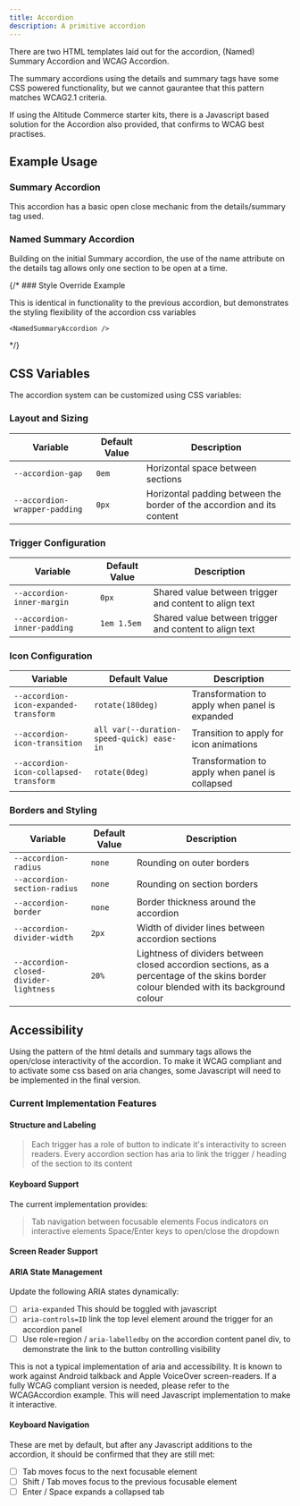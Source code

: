 ```yaml
---
title: Accordion
description: A primitive accordion
---
```





<Aside type="caution">

There are two HTML templates laid out for the accordion, (Named) Summary Accordion and WCAG Accordion. 

The summary accordions using the details and summary tags have some CSS powered functionality, but we cannot gaurantee that this pattern matches WCAG2.1 criteria.

If using the Altitude Commerce starter kits, there is a Javascript based solution for the Accordion also provided, that confirms to WCAG best practises.

</Aside>


## Example Usage

### Summary Accordion

This accordion has a basic open close mechanic from the details/summary tag used.

<ShowComponent filePath="./src/components/accordion/SummaryAccordion.html">
  <SummaryAccordion />
</ShowComponent>

### Named Summary Accordion

Building on the initial Summary accordion, the use of the name attribute on the details tag allows only one section to be open at a time.

<ShowComponent filePath="./src/components/accordion/NamedSummaryAccordion.html">
  <NamedSummaryAccordion />
</ShowComponent>
{/* 
### Style Override Example

This is identical in functionality to the previous accordion, but demonstrates the styling flexibility of the accordion css variables

<ShowComponent filePath="./src/components/accordion/NamedSummaryAccordion.html">
  <div
    style={{
      '--accordion-gap': '0.5em',
      '--accordion-divider-width': 'none',
      '--accordion-radius': 'var(--radius-sm)',
      '--accordion-section-radius': 'var(--radius-sm)',
      '--accordion-box-shadow': 'var(--shadow-md)',
    }}

>

    <NamedSummaryAccordion />

  </div>
</ShowComponent> */}

## CSS Variables

The accordion system can be customized using CSS variables:

### Layout and Sizing

| Variable                      | Default Value | Description                                                            |
| ----------------------------- | ------------- | ---------------------------------------------------------------------- |
| `--accordion-gap`             | `0em`         | Horizontal space between sections                                      |
| `--accordion-wrapper-padding` | `0px`         | Horizontal padding between the border of the accordion and its content |

### Trigger Configuration

| Variable                    | Default Value | Description                                            |
| --------------------------- | ------------- | ------------------------------------------------------ |
| `--accordion-inner-margin`  | `0px`         | Shared value between trigger and content to align text |
| `--accordion-inner-padding` | `1em 1.5em`   | Shared value between trigger and content to align text |

### Icon Configuration

| Variable                               | Default Value                             | Description                                     |
| -------------------------------------- | ----------------------------------------- | ----------------------------------------------- |
| `--accordion-icon-expanded-transform`  | `rotate(180deg)`                          | Transformation to apply when panel is expanded  |
| `--accordion-icon-transition`          | `all var(--duration-speed-quick) ease-in` | Transition to apply for icon animations         |
| `--accordion-icon-collapsed-transform` | `rotate(0deg)`                            | Transformation to apply when panel is collapsed |

### Borders and Styling

| Variable                               | Default Value | Description                                                                                                                            |
| -------------------------------------- | ------------- | -------------------------------------------------------------------------------------------------------------------------------------- |
| `--accordion-radius`                   | `none`        | Rounding on outer borders                                                                                                              |
| `--accordion-section-radius`           | `none`        | Rounding on section borders                                                                                                            |
| `--accordion-border`                   | `none`        | Border thickness around the accordion                                                                                                  |
| `--accordion-divider-width`            | `2px`         | Width of divider lines between accordion sections                                                                                      |
| `--accordion-closed-divider-lightness` | `20%`         | Lightness of dividers between closed accordion sections, as a percentage of the skins border colour blended with its background colour |

## Accessibility

Using the pattern of the html details and summary tags allows the open/close interactivity of the accordion. To make it WCAG compliant and to activate some css based on aria changes, some Javascript will need to be implemented in the final version.


### Current Implementation Features

#### Structure and Labeling

> Each trigger has a role of button to indicate it's interactivity to screen readers.
> Every accordion section has aria to link the trigger / heading of the section to its content

#### Keyboard Support

The current implementation provides:

> Tab navigation between focusable elements
> Focus indicators on interactive elements
> Space/Enter keys to open/close the dropdown

#### Screen Reader Support

#### ARIA State Management

Update the following ARIA states dynamically:

- [ ] `aria-expanded` This should be toggled with javascript
- [ ] `aria-controls=ID` link the top level element around the trigger for an accordion panel
- [ ] Use role=region / `aria-labelledby` on the accordion content panel div, to demonstrate the link to the button controlling visibility

This is not a typical implementation of aria and accessibility. It is known to work against Android talkback and Apple VoiceOver screen-readers. If a fully WCAG compliant version is needed, please refer to the WCAGAccordion example. This will need Javascript implementation to make it interactive.

#### Keyboard Navigation

These are met by default, but after any Javascript additions to the accordion, it should be confirmed that they are still met:

- [ ] Tab moves focus to the next focusable element
- [ ] Shift / Tab moves focus to the previous focusable element
- [ ] Enter / Space expands a collapsed tab
